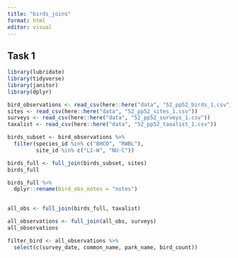 ```yaml
---
title: "birds_joins"
format: html
editor: visual
---
```


## Task 1 

```r
library(lubridate)
library(tidyverse)
library(janitor)
library(dplyr)


```

```r
bird_observations <- read_csv(here::here("data", "52_pp52_birds_1.csv"))
sites <- read_csv(here::here("data", "52_pp52_sites_1.csv"))
surveys <- read_csv(here::here("data", "52_pp52_surveys_1.csv"))
taxalist <- read_csv(here::here("data", "52_pp52_taxalist_1.csv"))

```

```r
birds_subset <- bird_observations %>%
  filter(species_id %in% c("BHCO", "RWBL"),
         site_id %in% c("LI-W", "NU-C"))

```

```r
birds_full <- full_join(birds_subset, sites)
birds_full
```

```r
birds_full %>%
  dplyr::rename(bird_obs_notes = "notes")
  
```

```r
all_obs <- full_join(birds_full, taxalist)

```

```r
all_observations <- full_join(all_obs, surveys)
all_observations
```

```r
filter_bird <- all_observations %>%
  select(c(survey_date, common_name, park_name, bird_count))

```

```r


```
